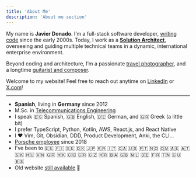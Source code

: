 ```yaml
---
title: 'About Me'
description: 'About me section'
---
```


My name is **Javier Donado**. I’m a full-stack software developer, [writing code](https://github.com/mrdonado) since the early 2000s. Today, I work as a [**Solution Architect**](https://www.linkedin.com/in/f-javier-r-donado), overseeing and guiding multiple technical teams in a dynamic, international enterprise environment.

Beyond coding and architecture, I’m a passionate [travel photographer](https://instagram.com/jdonadolens), and a longtime [guitarist and composer](https://open.spotify.com/artist/60ICs7yKs1yRwW1ZVIJzYV).

Welcome to my website! Feel free to reach out anytime on [LinkedIn](https://www.linkedin.com/in/f-javier-r-donado) or [X.com](https://twitter.com/jdonado)!

---

- **Spanish**, living in **Germany** since 2012
- M.Sc. in [Telecommunications Engineering](https://www.uc3m.es/master/telecommunication-engineering)
- I speak 🇪🇸 Spanish, 🇬🇧 English, 🇩🇪 German, and 🇬🇷 Greek (a little bit)
- I prefer TypeScript, Python, Kotlin, AWS, React.js, and React Native
- I ❤️ Vim, Git, Obsidian, DDD, Product Development, Anki, the CLI...
- [Porsche employee](https://docs.google.com/file/d/0B2hOO8PX6CgfamxFMUo3SmF4S2M) since 2018
- I've been to 🇪🇪 🇫🇮 🇸🇪 🇩🇰 🇯🇵 🇰🇷 🇮🇹 🇨🇦 🇺🇸 🇵🇹 🇳🇴 🇴🇲 🇦🇪 🇦🇹 🇸🇰 🇭🇺 🇻🇳 🇬🇷 🇭🇰 🇨🇴 🇨🇷 🇨🇿 🇭🇷 🇧🇦 🇬🇧 🇳🇱 🇩🇪 🇫🇷 🇹🇳 🇨🇺 🇪🇸
- Old website [still available](https://old-www.jdonado.com) 👴
